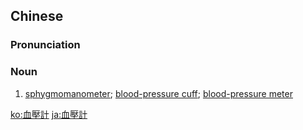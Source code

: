 {{also|血压计}}
==Chinese==
{{zh-forms|s=血压计|type=21}}

===Pronunciation===
{{zh-pron
|m=血yājì
|c=hyut3 aat3 gai3
|cat=n
}}

===Noun===
{{zh-noun}}

# [[sphygmomanometer]]; [[blood-pressure cuff]]; [[blood-pressure meter]]

[[ko:血壓計]]
[[ja:血壓計]]